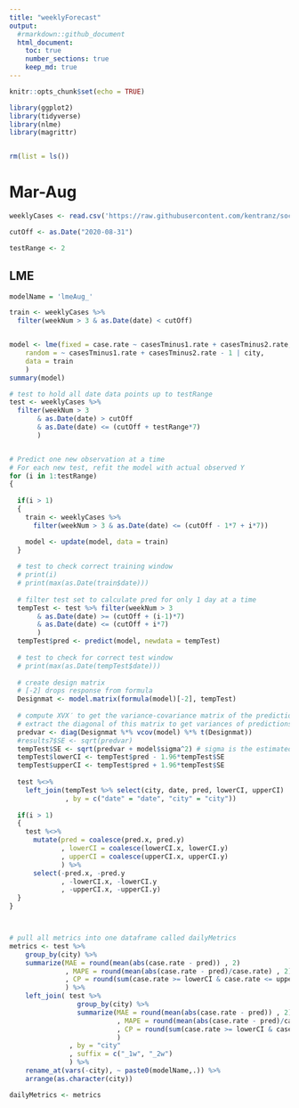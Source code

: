 ```yaml
---
title: "weeklyForecast"
output: 
  #rmarkdown::github_document
  html_document:
    toc: true
    number_sections: true
    keep_md: true
---
```




```r
knitr::opts_chunk$set(echo = TRUE)

library(ggplot2)
library(tidyverse)
library(nlme)
library(magrittr)


rm(list = ls())
```





# Mar-Aug
```r
weeklyCases <- read.csv('https://raw.githubusercontent.com/kentranz/socialMobilityCOVID/master/data/weeklyCases.csv')

cutOff <- as.Date("2020-08-31")

testRange <- 2
```


## LME
```r

modelName = 'lmeAug_' 

train <- weeklyCases %>% 
  filter(weekNum > 3 & as.Date(date) < cutOff)


model <- lme(fixed = case.rate ~ casesTminus1.rate + casesTminus2.rate,
    random = ~ casesTminus1.rate + casesTminus2.rate - 1 | city,
    data = train
    )
summary(model)

# test to hold all date data points up to testRange
test <- weeklyCases %>% 
  filter(weekNum > 3 
       & as.Date(date) > cutOff
       & as.Date(date) <= (cutOff + testRange*7)
       ) 


# Predict one new observation at a time
# For each new test, refit the model with actual observed Y
for (i in 1:testRange)
{
  
  if(i > 1)
  {
    train <- weeklyCases %>% 
      filter(weekNum > 3 & as.Date(date) <= (cutOff - 1*7 + i*7))

    model <- update(model, data = train)
  }
  
  # test to check correct training window
  # print(i)
  # print(max(as.Date(train$date)))
  
  # filter test set to calculate pred for only 1 day at a time
  tempTest <- test %>% filter(weekNum > 3 
       & as.Date(date) >= (cutOff + (i-1)*7)
       & as.Date(date) <= (cutOff + i*7)
       ) 
  tempTest$pred <- predict(model, newdata = tempTest)
  
  # test to check for correct test window
  # print(max(as.Date(tempTest$date)))
  
  # create design matrix
  # [-2] drops response from formula
  Designmat <- model.matrix(formula(model)[-2], tempTest)
  
  # compute XVX′ to get the variance-covariance matrix of the predictions
  # extract the diagonal of this matrix to get variances of predictions
  predvar <- diag(Designmat %*% vcov(model) %*% t(Designmat)) 
  #results7$SE <- sqrt(predvar) 
  tempTest$SE <- sqrt(predvar + model$sigma^2) # sigma is the estimated within-group error standard deviation
  tempTest$lowerCI <- tempTest$pred - 1.96*tempTest$SE
  tempTest$upperCI <- tempTest$pred + 1.96*tempTest$SE
  
  test %<>%
    left_join(tempTest %>% select(city, date, pred, lowerCI, upperCI)
              , by = c("date" = "date", "city" = "city"))
   
  if(i > 1)
  {
    test %<>% 
      mutate(pred = coalesce(pred.x, pred.y)
             , lowerCI = coalesce(lowerCI.x, lowerCI.y)
             , upperCI = coalesce(upperCI.x, upperCI.y)
             ) %>%
      select(-pred.x, -pred.y
             , -lowerCI.x, -lowerCI.y
             , -upperCI.x, -upperCI.y)
  }
}



# pull all metrics into one dataframe called dailyMetrics
metrics <- test %>% 
    group_by(city) %>%
    summarize(MAE = round(mean(abs(case.rate - pred)) , 2)
              , MAPE = round(mean(abs(case.rate - pred)/case.rate) , 2)
              , CP = round(sum(case.rate >= lowerCI & case.rate <= upperCI ) / n() , 2)
              ) %>%
    left_join( test %>%
                 group_by(city) %>%
                 summarize(MAE = round(mean(abs(case.rate - pred)) , 2)
                           , MAPE = round(mean(abs(case.rate - pred)/case.rate) , 2)
                           , CP = round(sum(case.rate >= lowerCI & case.rate <= upperCI ) / n() , 2)
                           )
               , by = "city"
               , suffix = c("_1w", "_2w")
               ) %>%
    rename_at(vars(-city), ~ paste0(modelName,.)) %>%
    arrange(as.character(city))

dailyMetrics <- metrics

```